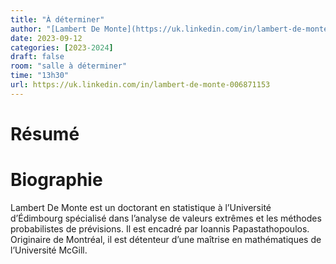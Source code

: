 ```yaml
---
title: "À déterminer"
author: "[Lambert De Monte](https://uk.linkedin.com/in/lambert-de-monte-006871153)"
date: 2023-09-12
categories: [2023-2024]
draft: false
room: "salle à déterminer"
time: "13h30"
url: https://uk.linkedin.com/in/lambert-de-monte-006871153
---
```


# Résumé


# Biographie

Lambert De Monte est un doctorant en statistique à l'Université d'Édimbourg spécialisé dans l'analyse de valeurs extrêmes et les méthodes probabilistes de prévisions. Il est encadré par Ioannis Papastathopoulos. Originaire  de Montréal, il est détenteur d'une maîtrise en mathématiques de l'Université McGill.


